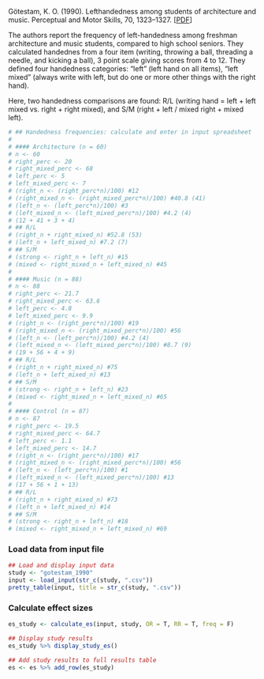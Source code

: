 Götestam, K. O. (1990). Lefthandedness among students of architecture and music. Perceptual and Motor Skills, 70, 1323–1327.
 [[PDF](https://drive.google.com/file/d/1gTqOsdnZ_ieteXmcj1ENk8zb1PcfKTtE/view?usp=sharing)]

The authors report the frequency of left-handedness among freshman architecture and music students, compared to high school seniors. They calculated handednes from a four item (writing, throwing a ball, threading a needle, and kicking a ball), 3 point scale giving scores from 4 to 12. They defined four handedness categories: "left" (left hand on all items), "left mixed" (always write with left, but do one or more other things with the right hand).

Here, two handedness comparisons are found: R/L (writing hand = left + left mixed vs. right + right mixed), and S/M (right + left / mixed right + mixed left).

```r
# ## Handedness frequencies: calculate and enter in input spreadsheet
#
# #### Architecture (n = 60)
# n <- 60
# right_perc <- 20
# right_mixed_perc <- 68
# left_perc <- 5
# left_mixed_perc <- 7
# (right_n <- (right_perc*n)/100) #12
# (right_mixed_n <- (right_mixed_perc*n)/100) #40.8 (41)
# (left_n <- (left_perc*n)/100) #3
# (left_mixed_n <- (left_mixed_perc*n)/100) #4.2 (4)
# (12 + 41 + 3 + 4)
# ## R/L
# (right_n + right_mixed_n) #52.8 (53)
# (left_n + left_mixed_n) #7.2 (7)
# ## S/M
# (strong <- right_n + left_n) #15
# (mixed <- right_mixed_n + left_mixed_n) #45
#
# #### Music (n = 88)
# n <- 88
# right_perc <- 21.7
# right_mixed_perc <- 63.6
# left_perc <- 4.8
# left_mixed_perc <- 9.9
# (right_n <- (right_perc*n)/100) #19
# (right_mixed_n <- (right_mixed_perc*n)/100) #56
# (left_n <- (left_perc*n)/100) #4.2 (4)
# (left_mixed_n <- (left_mixed_perc*n)/100) #8.7 (9)
# (19 + 56 + 4 + 9)
# ## R/L
# (right_n + right_mixed_n) #75
# (left_n + left_mixed_n) #13
# ## S/M
# (strong <- right_n + left_n) #23
# (mixed <- right_mixed_n + left_mixed_n) #65
#
# #### Control (n = 87)
# n <- 87
# right_perc <- 19.5
# right_mixed_perc <- 64.7
# left_perc <- 1.1
# left_mixed_perc <- 14.7
# (right_n <- (right_perc*n)/100) #17
# (right_mixed_n <- (right_mixed_perc*n)/100) #56
# (left_n <- (left_perc*n)/100) #1
# (left_mixed_n <- (left_mixed_perc*n)/100) #13
# (17 + 56 + 1 + 13)
# ## R/L
# (right_n + right_mixed_n) #73
# (left_n + left_mixed_n) #14
# ## S/M
# (strong <- right_n + left_n) #18
# (mixed <- right_mixed_n + left_mixed_n) #69
```

### Load data from input file
```r
## Load and display input data
study <- "gotestam_1990"
input <- load_input(str_c(study, ".csv"))
pretty_table(input, title = str_c(study, ".csv"))
```

### Calculate effect sizes
```r
es_study <- calculate_es(input, study, OR = T, RR = T, freq = F)
```
```r
## Display study results
es_study %>% display_study_es()

## Add study results to full results table
es <- es %>% add_row(es_study)
```

